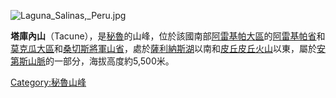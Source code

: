 [[Image:Laguna_Salinas,_Peru.jpg|right]]
{{Coord|16|28|4|S|71|8|15|W|display=title}}

'''塔庫內山'''（Tacune），是[[秘魯|秘魯]]的山峰，位於該國南部[[阿雷基帕大區|阿雷基帕大區]]的[[阿雷基帕省|阿雷基帕省]]和[[莫克瓜大區|莫克瓜大區]]和[[桑切斯將軍山省|桑切斯將軍山省]]，處於[[薩利納斯湖|薩利納斯湖]]以南和[[皮丘皮丘火山|皮丘皮丘火山]]以東，屬於[[安第斯山脈|安第斯山脈]]的一部分，海拔高度約5,500米。

{{Peru-geo-stub}}
[[Category:秘魯山峰|Category:秘魯山峰]]